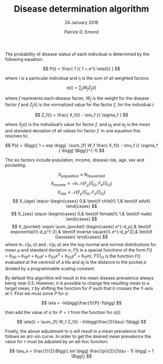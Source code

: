% Disease determination algorithm
% 24 January 2016
% Patrick D. Emond

The probability of disease status of each individual is determined by the following equation:

$$
P(i) = \frac{ 1 }{ 1 + e^{-\eta(i)} }
$$

where $i$ is a particular individual and $\eta$ is the sum of all weighted factors:

$$
\eta(i) = \sum_{f} W_f Z_f(i)
$$

where $f$ represents each disease factor, $W_f$ is the weight for the disease factor $f$
and $Z_f(i)$ is the normalized value for the factor $f$, for the individual $i$:

$$
Z_f(i) = \frac{ X_f(i) - \mu_f }{ \sigma_f }
$$

where $X_f(i)$ is the individual's value for factor $f$, and $\mu_f$ and $\sigma_f$
is the mean and standard deviation of all values for factor $f$.  In one equation this
resolves to:

$$
P(i) = \Bigg\{
  1 + exp \bigg[
    -\sum_{f} W_f \frac{ X_f(i) - \mu_f }{ \sigma_f }
  \bigg]
\Bigg\}^{-1}
$$

The six factors include population, income, disease risk, age, sex and pocketing:

$$
X_{population} \equiv N_{household}
$$
$$
X_{income} \equiv -\ln\mathcal{N} \Big\{
  F_\mu() \big\rvert_{\boxdot},
  F_\sigma() \big\rvert_{\boxdot}
\Big\}
$$
$$
X_{risk} \equiv \mathcal{N} \Big\{
  F_\mu() \big\rvert_{\boxdot},
  F_\sigma() \big\rvert_{\boxdot}
\Big\}
$$
$$
X_{age} \equiv
  \begin{cases}
    0,& \text{if child}\\
    1,& \text{if adult}
  \end{cases}
$$
$$
X_{sex} \equiv
  \begin{cases}
    0,& \text{if female}\\
    1,& \text{if male}
  \end{cases}
$$
$$
X_{pocket} \equiv 
  \sum_{pocket} 
  \begin{cases}
    e^{-d_p},& \text{if exponential}\\
    d_p^{-2},& \text{if inverse square}\\
    e^{-d_p^2},& \text{if Gaussian}
  \end{cases}
$$
where $\ln\mathcal{N}(\mu,\sigma)$ and $\mathcal{N}(\mu,\sigma)$ are the log-normal and normal
distributions for mean $\mu$ and standard deviation $\sigma$, $F()$ is a spacial functions of
the form $F() = b_{00} + b_{10}x + b_{01}y + b_{20}x^2 + b_{02}y^2 + b_{11}xy$,
$F()\big\rvert_{\boxdot}$ is the function $F()$ evaluated at the centroid of a tile and $d_f$ is
the distance to the pocket $p$ divided by a programmable scaling constant.

By default this algorithm will result in the mean disease prevalence always being near 0.5.
However, it is possible to change the resulting mean to a target mean, $\tau$ by shifting the
function for $P$ such that it crosses the Y-axis at $\tau$.  First we must solve $P$ for $\eta$:

$$
\eta = -ln\bigg(\frac{1}{P}-1\bigg)
$$

then add the value of $\eta$ for $P=\tau$ from the function for $\eta(i)$:

$$
\eta(i) = \sum_{f} W_f Z_f(i) - ln\bigg(\frac{1}{\tau}-1\bigg)
$$

Finally, the above adjustment to $\eta$ will result in a mean prevalence that follows an arc-sin curve.
In order to get the desired mean prevalence the value for $\tau$ must be adjusted by an ad-hoc function:

$$
\tau_o = \frac{1}{2}\Bigg\{
  sin \bigg[
    \frac{\pi}{2}(2\tau - 1)
  \bigg] + 1
\Bigg\}
$$
